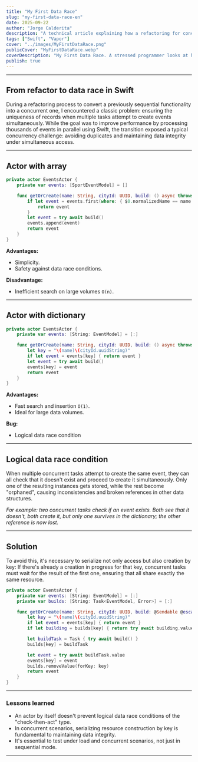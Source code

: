 ```yaml
---
title: "My First Data Race"
slug: "my-first-data-race-en"
date: 2025-09-22
author: "Jorge Calderita"
description: "A technical article explaining how a refactoring for concurrency in Swift led to a data race condition, and how to solve it using actor patterns."
tags: ["Swift", "Vapor"]
cover: "../images/MyFirstDataRace.png"
publicCover: "MyFirstDataRace.webp"
coverDescription: "My First Data Race. A stressed programmer looks at his laptop while suffering, symbolizing the chaos of a concurrency bug in his code."
publish: true
---
```

---

## From refactor to data race in Swift

During a refactoring process to convert a previously sequential functionality into a concurrent one, I encountered a classic problem: ensuring the uniqueness of records when multiple tasks attempt to create events simultaneously. While the goal was to improve performance by processing thousands of events in parallel using Swift, the transition exposed a typical concurrency challenge: avoiding duplicates and maintaining data integrity under simultaneous access.

---

## Actor with array
```swift
private actor EventsActor {
    private var events: [SportEventModel] = []

    func getOrCreate(name: String, cityId: UUID, build: () async throws -> EventModel) async throws -> EventModel {
        if let event = events.first(where: { $0.normalizedName == name && $0.$city.id == cityId }) {
            return event
        }
        let event = try await build()
        events.append(event)
        return event
    }
}
```

**Advantages:**
- Simplicity.
- Safety against data race conditions.

**Disadvantage:**
- Inefficient search on large volumes `O(n)`.

---
## Actor with dictionary

```swift
private actor EventsActor {
    private var events: [String: EventModel] = [:]

    func getOrCreate(name: String, cityId: UUID, build: () async throws -> EventModel) async throws -> EventModel {
        let key = "\(name)\(cityId.uuidString)"
        if let event = events[key] { return event }
        let event = try await build()
        events[key] = event
        return event
    }
}
```

**Advantages:**
- Fast search and insertion `O(1)`.
- Ideal for large data volumes.

**Bug:**
- Logical data race condition

---
## Logical data race condition

When multiple concurrent tasks attempt to create the same event, they can all check that it doesn't exist and proceed to create it simultaneously.
Only one of the resulting instances gets stored, while the rest become "orphaned", causing inconsistencies and broken references in other data structures.

*For example: two concurrent tasks check if an event exists. Both see that it doesn't, both create it, but only one survives in the dictionary; the other reference is now lost.*

---
## Solution

To avoid this, it's necessary to serialize not only access but also creation by key:
If there's already a creation in progress for that key, concurrent tasks must wait for the result of the first one, ensuring that all share exactly the same resource.

```swift
private actor EventsActor {
    private var events: [String: EventModel] = [:]
    private var builds: [String: Task<EventModel, Error>] = [:]

    func getOrCreate(name: String, cityId: UUID, build: @Sendable @escaping () async throws -> EventModel) async throws -> EventModel {
        let key = "\(name)\(cityId.uuidString)"
        if let event = events[key] { return event }
        if let building = builds[key] { return try await building.value }

        let buildTask = Task { try await build() }
        builds[key] = buildTask

        let event = try await buildTask.value
        events[key] = event
        builds.removeValue(forKey: key)
        return event
    }
}
```

---

### Lessons learned

- An actor by itself doesn't prevent logical data race conditions of the "check-then-act" type.
- In concurrent scenarios, serializing resource construction by key is fundamental to maintaining data integrity.
- It's essential to test under load and concurrent scenarios, not just in sequential mode.

---